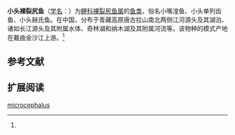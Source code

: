 {{Speciesbox
| name = 小头裸裂尻鱼
| status = 
| status_system = 
| image = 
| genus = Schizopygopsis
| species = microcephalus
| authority = Herzenstein, 1891<ref name='id6254'>{{cite web| url =http://www.bioinfo.cn/db05/BjdwSpecies.php?action=view&id=6254| title =小头裸裂尻鱼| work =中国动物物种编目数据库| publisher =中国科学院微生物研究所| author =中国科学院动物研究所| accessdate =2009-04-11| deadurl =yes| archiveurl =https://web.archive.org/web/20160305024542/http://www.bioinfo.cn/db05/BjdwSpecies.php?action=view&id=6254| archivedate =2016-03-05}}</ref>
}}

'''小头裸裂尻鱼'''（[[学名|学名]]：{{lang|la|''Schizopygopsis microcephalus''}}）为[[鲤科|鲤科]][[裸裂尻鱼属|裸裂尻鱼属]]的[[鱼类|鱼类]]，俗名小嘴湟鱼、小头单列齿鱼、小头赫氏鱼。在中国，分布于青藏高原唐古拉山南北两侧江河源头及其湖泊、诸如长江源头及其附属水体、奇林湖和纳木湖及其附属河流等。该物种的模式产地在戴曲金沙江上游。<ref name='id6254'/>

== 参考文献 ==
{{reflist}}

== 扩展阅读 ==
{{refbegin}}
{{wikispecies-inline|Schizopygopsis microcephalus|小头裸裂尻鱼}}
{{refend}}
{{Taxonbar|from=Q10958616}}

[[Category:裸裂尻鱼属|microcephalus]]


{{鯉形目小作品}}